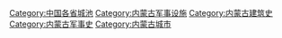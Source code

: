 [[Category:中国各省城池|Category:中国各省城池]]
[[Category:内蒙古军事设施|Category:内蒙古军事设施]]
[[Category:内蒙古建筑史|Category:内蒙古建筑史]]
[[Category:内蒙古军事史|Category:内蒙古军事史]]
[[Category:内蒙古城市|Category:内蒙古城市]]
